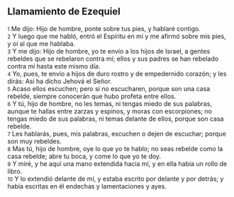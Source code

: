 == Llamamiento de Ezequiel ==

{{anchor|1}} <small>1</small> Me dijo: Hijo de hombre, ponte sobre tus pies, y hablaré contigo.<br>
{{anchor|2}} <small>2</small> Y luego que me habló, entró el Espíritu en mí y me afirmó sobre mis pies, y oí al que me hablaba.<br>
{{anchor|3}} <small>3</small> Y me dijo: Hijo de hombre, yo te envío a los hijos de Israel, a gentes rebeldes que se rebelaron contra mí; ellos y sus padres se han rebelado contra mí hasta este mismo día.<br>
{{anchor|4}} <small>4</small> Yo, pues, te envío a hijos de duro rostro y de empedernido corazón; y les dirás: Así ha dicho Jehová el Señor.<br>
{{anchor|5}} <small>5</small> Acaso ellos escuchen; pero si no escucharen, porque son una casa rebelde, siempre conocerán que hubo profeta entre ellos.<br>
{{anchor|6}} <small>6</small> Y tú, hijo de hombre, no les temas, ni tengas miedo de sus palabras, aunque te hallas entre zarzas y espinos, y moras con escorpiones; no tengas miedo de sus palabras, ni temas delante de ellos, porque son casa rebelde.<br>
{{anchor|7}} <small>7</small> Les hablarás, pues, mis palabras, escuchen o dejen de escuchar; porque son muy rebeldes.<br>
{{anchor|8}} <small>8</small> Mas tú, hijo de hombre, oye lo que yo te hablo; no seas rebelde como la casa rebelde; abre tu boca, y come lo que yo te doy.<br>
{{anchor|9}} <small>9</small> Y miré, y he aquí una mano extendida hacia mí, y en ella había un rollo de libro.<br>
{{anchor|10}} <small>10</small> Y lo extendió delante de mí, y estaba escrito por delante y por detrás; y había escritas en él endechas y lamentaciones y ayes.<br>

